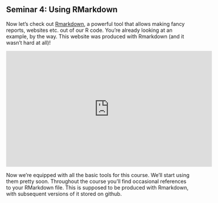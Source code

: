 ## Seminar 4: Using RMarkdown {#rmarkdown}
<!-- [Using RMarkdown](#rmarkdown) -->

Now let's check out [Rmarkdown](https://rmarkdown.rstudio.com/), a powerful tool that allows making fancy reports, websites etc. out of our R code. You're already looking at an example, by the way. This website was produced with Rmarkdown (and it wasn't hard at all)!

<iframe width="560" height="315" src="https://www.youtube.com/embed/hh4wyP8tvkI" frameborder="0" allowfullscreen></iframe>

<!-- ![](https://youtu.be/hh4wyP8tvkI) -->

Now we're equipped with all the basic tools for this course. We'll start using them pretty soon. Throughout the course you'll find occasional references to your RMarkdown file. This is supposed to be produced with Rmarkdown, with subsequent versions of it stored on github.
